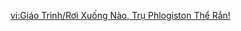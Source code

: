{{Tutorial
|title    = Drop down, Solid Phlogiston Nail!
|subtitle = Gameplay Tutorial
|type     = Adventure
|icon     = Icon Tutorial Combat.png
|about    = Phlogiston Nail
|image1   = Tutorial Drop down, Solid Phlogiston Nail! 1.png
|text1    = In Solid Phlogiston Nail challenges, you must {{Color|help|break Engraved Stone Pillars}} and collect the {{Color|help|inscription's power}} stored within to repair the Iridescent Inscriptions and cause the floating Solid Phlogiston Nail to plunge back into the ground.<br>The more you collect, the more you further the Iridescent Inscriptions' repairs.
|image2   = Tutorial Drop down, Solid Phlogiston Nail! 2.png
|text2    = However, the {{Color|help|dark power}} trapped beneath these Solid Phlogiston Nails will oppose the Inscriptions' repair.<br>Collect enough power to complete the repairs before the darkness overwhelms the entire process.
|image3   = Tutorial Drop down, Solid Phlogiston Nail! 3.png
|text3    = The conflict between an Inscription's power and the darkness is so fierce that it can change the terrain, even producing Unstable Phlogiston Crystals that will {{Color|help|explode when you are nearby}}, so stay vigilant as the challenge proceeds.
|sort     = 6336
}}

[[vi:Giáo Trình/Rơi Xuống Nào, Trụ Phlogiston Thể Rắn!]]